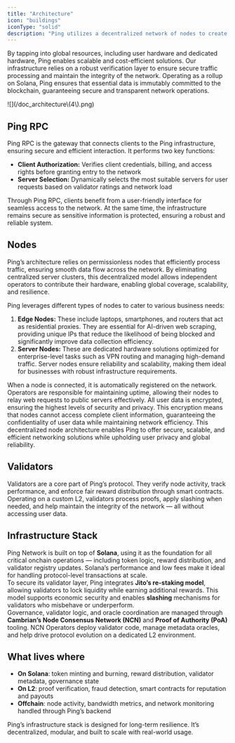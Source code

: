 ```yaml
---
title: "Architecture"
icon: "buildings"
iconType: "solid"
description: "Ping utilizes a decentralized network of nodes to create a universal next-gen networking infrastructure tailored for business needs."
---
```


By tapping into global resources, including user hardware and dedicated hardware, Ping enables scalable and cost-efficient solutions. Our infrastructure relies on a robust verification layer to ensure secure traffic processing and maintain the integrity of the network. Operating as a rollup on Solana, Ping ensures that essential data is immutably committed to the blockchain, guaranteeing secure and transparent network operations.

<Frame>
  ![](/doc_architecture\(4\).png)
</Frame>

## Ping RPC

Ping RPC is the gateway that connects clients to the Ping infrastructure, ensuring secure and efficient interaction. It performs two key functions:

- **Client Authorization:** Verifies client credentials, billing, and access rights before granting entry to the network
- **Server Selection:** Dynamically selects the most suitable servers for user requests based on validator ratings and network load

Through Ping RPC, clients benefit from a user-friendly interface for seamless access to the network. At the same time, the infrastructure remains secure as sensitive information is protected, ensuring a robust and reliable system.

## Nodes

Ping’s architecture relies on permissionless nodes that efficiently process traffic, ensuring smooth data flow across the network. By eliminating centralized server clusters, this decentralized model allows independent operators to contribute their hardware, enabling global coverage, scalability, and resilience.

Ping leverages different types of nodes to cater to various business needs:

1. **Edge Nodes:** These include laptops, smartphones, and routers that act as residential proxies. They are essential for AI-driven web scraping, providing unique IPs that reduce the likelihood of being blocked and significantly improve data collection efficiency.
2. **Server Nodes:** These are dedicated hardware solutions optimized for enterprise-level tasks such as VPN routing and managing high-demand traffic. Server nodes ensure reliability and scalability, making them ideal for businesses with robust infrastructure requirements.

When a node is connected, it is automatically registered on the network. Operators are responsible for maintaining uptime, allowing their nodes to relay web requests to public servers effectively. All user data is encrypted, ensuring the highest levels of security and privacy. This encryption means that nodes cannot access complete client information, guaranteeing the confidentiality of user data while maintaining network efficiency. This decentralized node architecture enables Ping to offer secure, scalable, and efficient networking solutions while upholding user privacy and global reliability.

## Validators

Validators are a core part of Ping’s protocol. They verify node activity, track performance, and enforce fair reward distribution through smart contracts. Operating on a custom L2, validators process proofs, apply slashing when needed, and help maintain the integrity of the network — all without accessing user data.

## Infrastructure Stack

Ping Network is built on top of **Solana**, using it as the foundation for all critical onchain operations — including token logic, reward distribution, and validator registry updates. Solana’s performance and low fees make it ideal for handling protocol-level transactions at scale. \
To secure its validator layer, Ping integrates **Jito’s re-staking model**, allowing validators to lock liquidity while earning additional rewards. This model supports economic security and enables **slashing** mechanisms for validators who misbehave or underperform.\
Governance, validator logic, and oracle coordination are managed through **Cambrian’s Node Consensus Network (NCN)** and **Proof of Authority (PoA)** tooling. NCN Operators deploy validator code, manage metadata oracles, and help drive protocol evolution on a dedicated L2 environment.

## What lives where

- **On Solana**: token minting and burning, reward distribution, validator metadata, governance state
- **On L2**: proof verification, fraud detection, smart contracts for reputation and payouts
- **Offchain**: node activity, bandwidth metrics, and network monitoring handled through Ping’s backend

Ping’s infrastructure stack is designed for long-term resilience. It’s decentralized, modular, and built to scale with real-world usage.